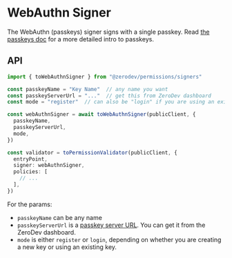 # WebAuthn Signer

The WebAuthn (passkeys) signer signs with a single passkey.  Read [the passkeys doc](/sdk/plugins/passkeys) for a more detailed intro to passkeys.

## API

```typescript
import { toWebAuthnSigner } from "@zerodev/permissions/signers"

const passkeyName = "Key Name"  // any name you want
const passkeyServerUrl = "..."  // get this from ZeroDev dashboard
const mode = "register"  // can also be "login" if you are using an existing key

const webAuthnSigner = await toWebAuthnSigner(publicClient, {
  passkeyName,
  passkeyServerUrl,
  mode,
})

const validator = toPermissionValidator(publicClient, {
  entryPoint,
  signer: webAuthnSigner,
  policies: [
    // ...
  ],
})
```

For the params:

- `passkeyName` can be any name
- `passkeyServerUrl` is a [passkey server URL](/sdk/plugins/passkeys#setting-up-passkey-server).  You can get it from the ZeroDev dashboard.
- `mode` is either `register` or `login`, depending on whether you are creating a new key or using an existing key.